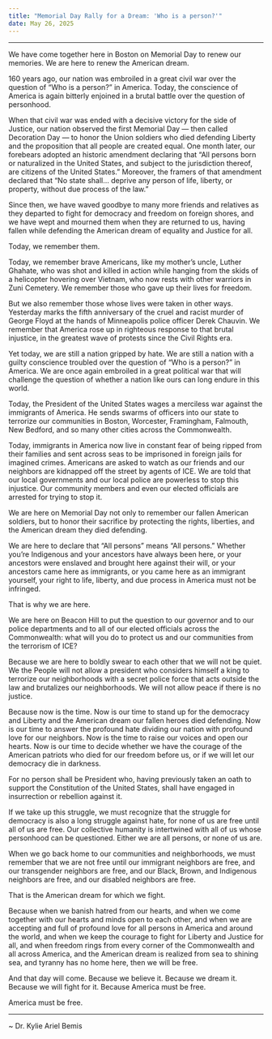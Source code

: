 ```yaml
---
title: "Memorial Day Rally for a Dream: 'Who is a person?'"
date: May 26, 2025
---
```


***

We have come together here in Boston on Memorial Day to renew our memories. We are here to renew the American dream.

160 years ago, our nation was embroiled in a great civil war over the question of “Who is a person?” in America. Today, the conscience of America is again bitterly enjoined in a brutal battle over the question of personhood.

When that civil war was ended with a decisive victory for the side of Justice, our nation observed the first Memorial Day — then called Decoration Day — to honor the Union soldiers who died defending Liberty and the proposition that all people are created equal. One month later, our forebears adopted an historic amendment declaring that “All persons born or naturalized in the United States, and subject to the jurisdiction thereof, are citizens of the United States.” Moreover, the framers of that amendment declared that “No state shall… deprive any person of life, liberty, or property, without due process of the law.”

Since then, we have waved goodbye to many more friends and relatives as they departed to fight for democracy and freedom on foreign shores, and we have wept and mourned them when they are returned to us, having fallen while defending the American dream of equality and Justice for all.

Today, we remember them.

Today, we remember brave Americans, like my mother’s uncle, Luther Ghahate, who was shot and killed in action while hanging from the skids of a helicopter hovering over Vietnam, who now rests with other warriors in Zuni Cemetery. We remember those who gave up their lives for freedom.

But we also remember those whose lives were taken in other ways. Yesterday marks the fifth anniversary of the cruel and racist murder of George Floyd at the hands of Minneapolis police officer Derek Chauvin. We remember that America rose up in righteous response to that brutal injustice, in the greatest wave of protests since the Civil Rights era.

Yet today, we are still a nation gripped by hate. We are still a nation with a guilty conscience troubled over the question of “Who is a person?” in America. We are once again embroiled in a great political war that will challenge the question of whether a nation like ours can long endure in this world.

Today, the President of the United States wages a merciless war against the immigrants of America. He sends swarms of officers into our state to terrorize our communities in Boston, Worcester, Framingham, Falmouth, New Bedford, and so many other cities across the Commonwealth.

Today, immigrants in America now live in constant fear of being ripped from their families and sent across seas to be imprisoned in foreign jails for imagined crimes. Americans are asked to watch as our friends and our neighbors are kidnapped off the street by agents of ICE. We are told that our local governments and our local police are powerless to stop this injustice. Our community members and even our elected officials are arrested for trying to stop it.

We are here on Memorial Day not only to remember our fallen American soldiers, but to honor their sacrifice by protecting the rights, liberties, and the American dream they died defending.

We are here to declare that “All persons” means “All persons.” Whether you’re Indigenous and your ancestors have always been here, or your ancestors were enslaved and brought here against their will, or your ancestors came here as immigrants, or you came here as an immigrant yourself, your right to life, liberty, and due process in America must not be infringed.

That is why we are here.

We are here on Beacon Hill to put the question to our governor and to our police departments and to all of our elected officials across the Commonwealth: what will you do to protect us and our communities from the terrorism of ICE?

Because we are here to boldly swear to each other that we will not be quiet. We the People will not allow a president who considers himself a king to terrorize our neighborhoods with a secret police force that acts outside the law and brutalizes our neighborhoods. We will not allow peace if there is no justice.

Because now is the time. Now is our time to stand up for the democracy and Liberty and the American dream our fallen heroes died defending. Now is our time to answer the profound hate dividing our nation with profound love for our neighbors. Now is the time to raise our voices and open our hearts. Now is our time to decide whether we have the courage of the American patriots who died for our freedom before us, or if we will let our democracy die in darkness.

For no person shall be President who, having previously taken an oath to support the Constitution of the United States, shall have engaged in insurrection or rebellion against it.

If we take up this struggle, we must recognize that the struggle for democracy is also a long struggle against hate, for none of us are free until all of us are free. Our collective humanity is intertwined with all of us whose personhood can be questioned. Either we are all persons, or none of us are.

When we go back home to our communities and neighborhoods, we must remember that we are not free until our immigrant neighbors are free, and our transgender neighbors are free, and our Black, Brown, and Indigenous neighbors are free, and our disabled neighbors are free.

That is the American dream for which we fight.

Because when we banish hatred from our hearts, and when we come together with our hearts and minds open to each other, and when we are accepting and full of profound love for all persons in America and around the world, and when we keep the courage to fight for Liberty and Justice for all, and when freedom rings from every corner of the Commonwealth and all across America, and the American dream is realized from sea to shining sea, and tyranny has no home here, then we will be free.

And that day will come. Because we believe it. Because we dream it. Because we will fight for it. Because America must be free.

America must be free.

---

~ Dr. Kylie Ariel Bemis
